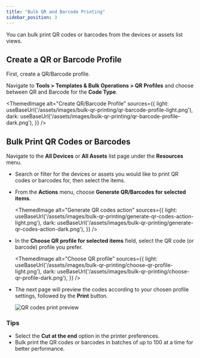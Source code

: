 ```yaml
---
title: "Bulk QR and Barcode Printing"
sidebar_position: 3
---
```



You can bulk print QR codes or barcodes from the devices or assets list views.

## Create a QR or Barcode Profile

First, create a QR/Barcode profile. 

Navigate to **Tools > Templates & Bulk Operations > QR Profiles** and choose between QR and Barcode for the **Code Type**.

<ThemedImage
  alt="Create QR/Barcode Profile"
  sources={{
    light: useBaseUrl('/assets/images/bulk-qr-printing/qr-barcode-profile-light.png'),
    dark: useBaseUrl('/assets/images/bulk-qr-printing/qr-barcode-profile-dark.png'),
  }}
/>

## Bulk Print QR Codes or Barcodes

Navigate to the **All Devices** or **All Assets** list page under the **Resources** menu.  

- Search or filter for the devices or assets you would like to print QR codes or barcodes for, then select the items.
- From the **Actions** menu, choose **Generate QR/Barcodes for selected items**.

    <ThemedImage
    alt="Generate QR codes action"
    sources={{
        light: useBaseUrl('/assets/images/bulk-qr-printing/generate-qr-codes-action-light.png'),
        dark: useBaseUrl('/assets/images/bulk-qr-printing/generate-qr-codes-action-dark.png'),
    }}
    />

- In the **Choose QR profile for selected items** field, select the QR code (or barcode) profile you prefer.

    <ThemedImage
    alt="Choose QR profile"
    sources={{
        light: useBaseUrl('/assets/images/bulk-qr-printing/choose-qr-profile-light.png'),
        dark: useBaseUrl('/assets/images/bulk-qr-printing/choose-qr-profile-dark.png'),
    }}
    />

- The next page will preview the codes according to your chosen profile settings, followed by the **Print** button.

    ![QR codes print preview](/assets/images/bulk-qr-printing/qr-codes-print-preview-2.png)

### Tips

- Select the **Cut at the end** option in the printer preferences.
- Bulk print the QR codes or barcodes in batches of up to 100 at a time for better performance.
